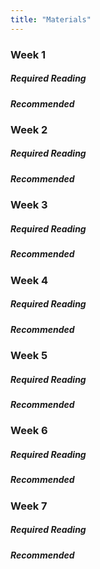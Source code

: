 ```yaml
---
title: "Materials"
---
```


### Week 1

##### Required Reading 
##### Recommended 

### Week 2

##### Required Reading 
##### Recommended 

### Week 3

##### Required Reading 
##### Recommended 

### Week 4

##### Required Reading 
##### Recommended 

### Week 5 

##### Required Reading 
##### Recommended 

### Week 6 

##### Required Reading 
##### Recommended 

### Week 7 

##### Required Reading 
##### Recommended 

